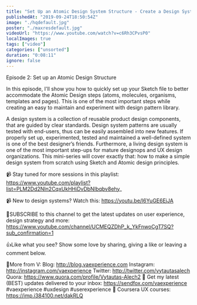 ```yaml
---
title: "Set Up an Atomic Design System Structure - Create a Design System in Sketch, Ep2"
publishedAt: "2019-09-24T18:50:54Z"
image: "./hqdefault.jpg"
poster: "./maxresdefault.jpg"
videoUrl: "https://www.youtube.com/watch?v=c6Rh3CPvsP0"
localImages: true
tags: ["video"]
categories: ["unsorted"]
duration: "0:08:11"
ignore: false
---
```

Episode 2: Set up an Atomic Design Structure

In this episode, I'll show you how to quickly set up your Sketch file to better accommodate the Atomic Design steps (atoms, molecules, organisms, templates and pages). This is one of the most important steps while creating an easy to maintain and experiment with design pattern library. 

A design system is a collection of reusable product design components, that are guided by clear standards. Design system patterns are usually tested with end-users, thus can be easily assembled into new features. If properly set up, experimented, tested and maintained a well-defined system is one of the best designer’s friends. Furthermore, a living design system is one of the most important step-ups for mature designops and UX design organizations. This mini-series will cover exactly that: how to make a simple design system from scratch using Sketch and Atomic design principles. 

📹 Stay tuned for more sessions in this playlist:
https://www.youtube.com/playlist?list=PLM2Dd2NIn2CqxUkHHiDvDbNIbqbv8ehy_

📹 New to design systems? Watch this: https://youtu.be/l6YuGE6EjJA

🙌SUBSCRIBE to this channel to get the latest updates on user experience, design strategy and more:  https://www.youtube.com/channel/UCMEQZDhP_k_YkFnwoCgT7SQ?sub_confirmation=1

👍Like what you see? Show some love by sharing, giving a like or leaving a comment below.

👨More from V:
Blog: http://blog.vaexperience.com
Instagram: http://instagram.com/vaexperience
Twitter: http://twitter.com/vytautasalech
Quora: https://www.quora.com/profile/Vytautas-Alech2 📩 Get my latest (BEST) updates delivered to your inbox: https://sendfox.com/vaexperience
#vaexperience #uxdesign #userexperience 🎒 Coursera UX courses: https://imp.i384100.net/dakRLQ
